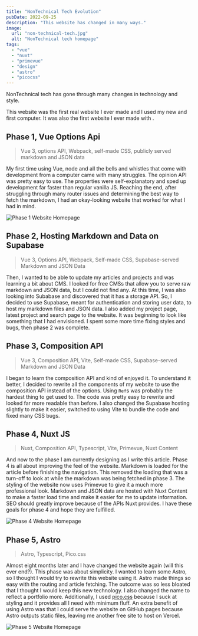 ```yaml
---
title: "NonTechnical Tech Evolution"
pubDate: 2022-09-25
description: "This website has changed in many ways."
image:
  url: "non-technical-tech.jpg"
  alt: "NonTechnical tech homepage"
tags:
  - "vue"
  - "nuxt"
  - "primevue"
  - "design"
  - "astro"
  - "picocss"
---
```



NonTechnical tech has gone through many changes in technology and style.

This website was the first real website I ever made and I used my new and first computer. It was also the first website I ever made with <Tag name="vue"/>.

## Phase 1, Vue Options Api

> Vue 3, options API, Webpack, self-made CSS, publicly served markdown and JSON data

My first time using Vue, node and all the bells and whistles that come with development from a computer came with many struggles. The opinion API was pretty easy to use. The properties were self-explanatory and sped up development far faster than regular vanilla JS. Reaching the end, after struggling through many router issues and determining the best way to fetch the markdown, I had an okay-looking website that worked for what I had in mind.

![Phase 1 Website Homepage](/Portfolio/posts/non-technical-tech-v1.png)

## Phase 2, Hosting Markdown and Data on Supabase

> Vue 3, Options API, Webpack, Self-made CSS, Supabase-served Markdown and JSON Data

Then, I wanted to be able to update my articles and projects and was learning a bit about CMS. I looked for free CMSs that allow you to serve raw markdown and JSON data, but I could not find any. At this time, I was also looking into Subabase and discovered that it has a storage API. So, I decided to use Supabase, meant for authentication and storing user data, to host my markdown files and JSON data. I also added my project page, latest project and search page to the website. It was beginning to look like something that I had envisioned. I spent some more time fixing styles and bugs, then phase 2 was complete.

## Phase 3, Composition API

> Vue 3, Composition API, Vite, Self-made CSS, Supabase-served Markdown and JSON Data

I began to learn the composition API and kind of enjoyed it. To understand it better, I decided to rewrite all the components of my website to use the composition API instead of the options. Using `Ref`s was probably the hardest thing to get used to. The code was pretty easy to rewrite and looked far more readable than before. I also changed the Supabase hosting slightly to make it easier, switched to using Vite to bundle the code and fixed many CSS bugs.

## Phase 4, Nuxt JS

> Nuxt, Composition API, Typescript, Vite, Primevue, Nuxt Content

And now to the phase I am currently designing as I write this article. Phase 4 is all about improving the feel of the website. Markdown is loaded for the article before finishing the navigation. This removed the loading that was a turn-off to look at while the markdown was being fetched in phase 3. The styling of the website now uses Primevue to give it a much more professional look. Markdown and JSON data are hosted with Nuxt Content to make a faster load time and make it easier for me to update information. SEO should greatly improve because of the APIs Nuxt provides. I have these goals for phase 4 and hope they are fulfilled.

![Phase 4 Website Homepage](/Portfolio/posts/non-technical-tech.jpg)

## Phase 5, Astro

> Astro, Typescript, Pico.css

Almost eight months later and I have changed the website again (will this ever end?). This phase was about simplicity. I wanted to learn some Astro, so I thought I would try to rewrite this website using it. Astro made things so easy with the routing and article fetching. The outcome was so less bloated that I thought I would keep this new technology. I also changed the name to reflect a portfolio more. Additionally, I used [pico.css](https://v2.picocss.com/docs) because I suck at styling and it provides all I need with minimum fluff. An extra benefit of using Astro was that I could serve the website on GitHub pages because Astro outputs static files, leaving me another free site to host on Vercel.

![Phase 5 Website Homepage](/Portfolio/projects/portfolio.png)
